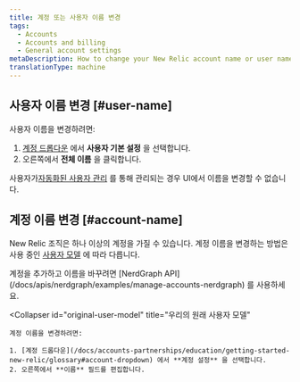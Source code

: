 ```yaml
---
title: 계정 또는 사용자 이름 변경
tags:
  - Accounts
  - Accounts and billing
  - General account settings
metaDescription: How to change your New Relic account name or user name.
translationType: machine
---
```


## 사용자 이름 변경 [#user-name]

사용자 이름을 변경하려면:

1. [계정 드롭다운](/docs/accounts-partnerships/education/getting-started-new-relic/glossary#account-dropdown) 에서 **사용자 기본 설정** 을 선택합니다.
2. 오른쪽에서 **전체 이름** 을 클릭합니다.

사용자가[자동화된 사용자 관리](/docs/accounts/accounts/automated-user-management/automated-user-provisioning-single-sign) 를 통해 관리되는 경우 UI에서 이름을 변경할 수 없습니다.

## 계정 이름 변경 [#account-name]

New Relic 조직은 하나 이상의 계정을 가질 수 있습니다. 계정 이름을 변경하는 방법은 사용 중인 [사용자 모델](/docs/accounts/original-accounts-billing/original-users-roles/overview-user-models) 에 따라 다릅니다.

<CollapserGroup>
  <Collapser
    id="new-user-model"
    title="우리의 새로운 사용자 모델"
  >
    계정을 추가하고 이름을 바꾸려면 [NerdGraph API](/docs/apis/nerdgraph/examples/manage-accounts-nerdgraph) 를 사용하세요.
  </Collapser>

  <Collapser
    id="original-user-model"
    title="우리의 원래 사용자 모델"
  >
    계정 이름을 변경하려면:

    1. [계정 드롭다운](/docs/accounts-partnerships/education/getting-started-new-relic/glossary#account-dropdown) 에서 **계정 설정** 을 선택합니다.
    2. 오른쪽에서 **이름** 필드를 편집합니다.
  </Collapser>
</CollapserGroup>